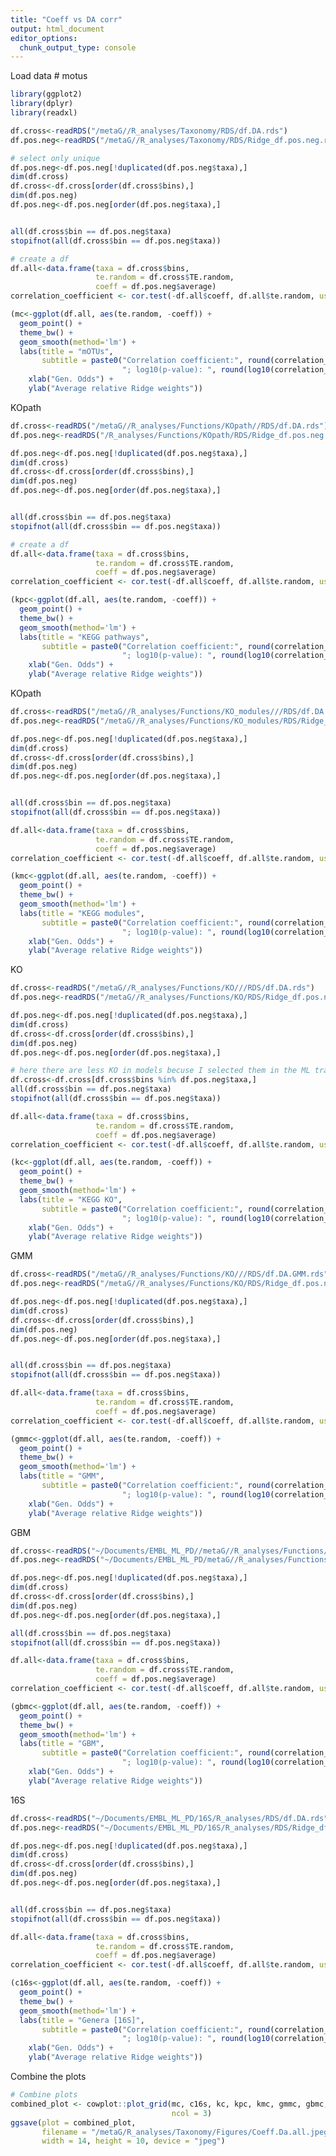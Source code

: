 ```yaml
---
title: "Coeff vs DA corr"
output: html_document
editor_options: 
  chunk_output_type: console
---
```

Load data
# motus
```r
library(ggplot2)
library(dplyr)
library(readxl)

df.cross<-readRDS("/metaG//R_analyses/Taxonomy/RDS/df.DA.rds")
df.pos.neg<-readRDS("/metaG//R_analyses/Taxonomy/RDS/Ridge_df.pos.neg.rds")

# select only unique
df.pos.neg<-df.pos.neg[!duplicated(df.pos.neg$taxa),]
dim(df.cross)
df.cross<-df.cross[order(df.cross$bins),]
dim(df.pos.neg)
df.pos.neg<-df.pos.neg[order(df.pos.neg$taxa),]


all(df.cross$bin == df.pos.neg$taxa)
stopifnot(all(df.cross$bin == df.pos.neg$taxa))

# create a df
df.all<-data.frame(taxa = df.cross$bins,
                   te.random = df.cross$TE.random,
                   coeff = df.pos.neg$average)
correlation_coefficient <- cor.test(-df.all$coeff, df.all$te.random, use = "all.obs")

(mc<-ggplot(df.all, aes(te.random, -coeff)) +
  geom_point() +
  theme_bw() +
  geom_smooth(method='lm') +
  labs(title = "mOTUs",
       subtitle = paste0("Correlation coefficient:", round(correlation_coefficient$estimate, 2), 
                         "; log10(p-value): ", round(log10(correlation_coefficient$p.value), 2))) +
    xlab("Gen. Odds") +
    ylab("Average relative Ridge weights"))
```

KOpath
```r

df.cross<-readRDS("/metaG//R_analyses/Functions/KOpath//RDS/df.DA.rds")
df.pos.neg<-readRDS("/R_analyses/Functions/KOpath/RDS/Ridge_df.pos.neg.rds")

df.pos.neg<-df.pos.neg[!duplicated(df.pos.neg$taxa),]
dim(df.cross)
df.cross<-df.cross[order(df.cross$bins),]
dim(df.pos.neg)
df.pos.neg<-df.pos.neg[order(df.pos.neg$taxa),]


all(df.cross$bin == df.pos.neg$taxa)
stopifnot(all(df.cross$bin == df.pos.neg$taxa))

# create a df
df.all<-data.frame(taxa = df.cross$bins,
                   te.random = df.cross$TE.random,
                   coeff = df.pos.neg$average)
correlation_coefficient <- cor.test(-df.all$coeff, df.all$te.random, use = "all.obs")

(kpc<-ggplot(df.all, aes(te.random, -coeff)) +
  geom_point() +
  theme_bw() +
  geom_smooth(method='lm') +
  labs(title = "KEGG pathways",
       subtitle = paste0("Correlation coefficient:", round(correlation_coefficient$estimate, 2), 
                         "; log10(p-value): ", round(log10(correlation_coefficient$p.value), 2))) +
    xlab("Gen. Odds") +
    ylab("Average relative Ridge weights"))
```

KOpath
```r
df.cross<-readRDS("/metaG//R_analyses/Functions/KO_modules///RDS/df.DA.rds")
df.pos.neg<-readRDS("/metaG//R_analyses/Functions/KO_modules/RDS/Ridge_df.pos.neg.rds")

df.pos.neg<-df.pos.neg[!duplicated(df.pos.neg$taxa),]
dim(df.cross)
df.cross<-df.cross[order(df.cross$bins),]
dim(df.pos.neg)
df.pos.neg<-df.pos.neg[order(df.pos.neg$taxa),]


all(df.cross$bin == df.pos.neg$taxa)
stopifnot(all(df.cross$bin == df.pos.neg$taxa))

df.all<-data.frame(taxa = df.cross$bins,
                   te.random = df.cross$TE.random,
                   coeff = df.pos.neg$average)
correlation_coefficient <- cor.test(-df.all$coeff, df.all$te.random, use = "all.obs")

(kmc<-ggplot(df.all, aes(te.random, -coeff)) +
  geom_point() +
  theme_bw() +
  geom_smooth(method='lm') +
  labs(title = "KEGG modules",
       subtitle = paste0("Correlation coefficient:", round(correlation_coefficient$estimate, 2), 
                         "; log10(p-value): ", round(log10(correlation_coefficient$p.value), 2))) +
    xlab("Gen. Odds") +
    ylab("Average relative Ridge weights"))
```

KO
```r
df.cross<-readRDS("/metaG//R_analyses/Functions/KO///RDS/df.DA.rds")
df.pos.neg<-readRDS("/metaG//R_analyses/Functions/KO/RDS/Ridge_df.pos.neg.rds")

df.pos.neg<-df.pos.neg[!duplicated(df.pos.neg$taxa),]
dim(df.cross)
df.cross<-df.cross[order(df.cross$bins),]
dim(df.pos.neg)
df.pos.neg<-df.pos.neg[order(df.pos.neg$taxa),]

# here there are less KO in models becuse I selected them in the ML training. I need to subset
df.cross<-df.cross[df.cross$bins %in% df.pos.neg$taxa,]
all(df.cross$bin == df.pos.neg$taxa)
stopifnot(all(df.cross$bin == df.pos.neg$taxa))

df.all<-data.frame(taxa = df.cross$bins,
                   te.random = df.cross$TE.random,
                   coeff = df.pos.neg$average)
correlation_coefficient <- cor.test(-df.all$coeff, df.all$te.random, use = "all.obs")

(kc<-ggplot(df.all, aes(te.random, -coeff)) +
  geom_point() +
  theme_bw() +
  geom_smooth(method='lm') +
  labs(title = "KEGG KO",
       subtitle = paste0("Correlation coefficient:", round(correlation_coefficient$estimate, 2), 
                         "; log10(p-value): ", round(log10(correlation_coefficient$p.value), 2))) +
    xlab("Gen. Odds") +
    ylab("Average relative Ridge weights"))
```

GMM
```r
df.cross<-readRDS("/metaG//R_analyses/Functions/KO///RDS/df.DA.GMM.rds")
df.pos.neg<-readRDS("/metaG//R_analyses/Functions/KO/RDS/Ridge_df.pos.neg.GMM.rds")

df.pos.neg<-df.pos.neg[!duplicated(df.pos.neg$taxa),]
dim(df.cross)
df.cross<-df.cross[order(df.cross$bins),]
dim(df.pos.neg)
df.pos.neg<-df.pos.neg[order(df.pos.neg$taxa),]


all(df.cross$bin == df.pos.neg$taxa)
stopifnot(all(df.cross$bin == df.pos.neg$taxa))

df.all<-data.frame(taxa = df.cross$bins,
                   te.random = df.cross$TE.random,
                   coeff = df.pos.neg$average)
correlation_coefficient <- cor.test(-df.all$coeff, df.all$te.random, use = "all.obs")

(gmmc<-ggplot(df.all, aes(te.random, -coeff)) +
  geom_point() +
  theme_bw() +
  geom_smooth(method='lm') +
  labs(title = "GMM",
       subtitle = paste0("Correlation coefficient:", round(correlation_coefficient$estimate, 2), 
                         "; log10(p-value): ", round(log10(correlation_coefficient$p.value), 2))) +
    xlab("Gen. Odds") +
    ylab("Average relative Ridge weights"))
```

GBM
```r
df.cross<-readRDS("~/Documents/EMBL_ML_PD//metaG//R_analyses/Functions/KO///RDS/df.DA.GBM.rds")
df.pos.neg<-readRDS("~/Documents/EMBL_ML_PD/metaG//R_analyses/Functions/KO/RDS/Ridge_df.pos.neg.GBM.rds")

df.pos.neg<-df.pos.neg[!duplicated(df.pos.neg$taxa),]
dim(df.cross)
df.cross<-df.cross[order(df.cross$bins),]
dim(df.pos.neg)
df.pos.neg<-df.pos.neg[order(df.pos.neg$taxa),]

all(df.cross$bin == df.pos.neg$taxa)
stopifnot(all(df.cross$bin == df.pos.neg$taxa))

df.all<-data.frame(taxa = df.cross$bins,
                   te.random = df.cross$TE.random,
                   coeff = df.pos.neg$average)
correlation_coefficient <- cor.test(-df.all$coeff, df.all$te.random, use = "all.obs")

(gbmc<-ggplot(df.all, aes(te.random, -coeff)) +
  geom_point() +
  theme_bw() +
  geom_smooth(method='lm') +
  labs(title = "GBM",
       subtitle = paste0("Correlation coefficient:", round(correlation_coefficient$estimate, 2), 
                         "; log10(p-value): ", round(log10(correlation_coefficient$p.value), 2))) +
    xlab("Gen. Odds") +
    ylab("Average relative Ridge weights"))
```

16S
```r
df.cross<-readRDS("~/Documents/EMBL_ML_PD/16S/R_analyses/RDS/df.DA.rds")
df.pos.neg<-readRDS("~/Documents/EMBL_ML_PD/16S/R_analyses/RDS/Ridge_df.pos.neg.rds")

df.pos.neg<-df.pos.neg[!duplicated(df.pos.neg$taxa),]
dim(df.cross)
df.cross<-df.cross[order(df.cross$bins),]
dim(df.pos.neg)
df.pos.neg<-df.pos.neg[order(df.pos.neg$taxa),]


all(df.cross$bin == df.pos.neg$taxa)
stopifnot(all(df.cross$bin == df.pos.neg$taxa))

df.all<-data.frame(taxa = df.cross$bins,
                   te.random = df.cross$TE.random,
                   coeff = df.pos.neg$average)
correlation_coefficient <- cor.test(-df.all$coeff, df.all$te.random, use = "all.obs")

(c16s<-ggplot(df.all, aes(te.random, -coeff)) +
  geom_point() +
  theme_bw() +
  geom_smooth(method='lm') +
  labs(title = "Genera [16S]",
       subtitle = paste0("Correlation coefficient:", round(correlation_coefficient$estimate, 2), 
                         "; log10(p-value): ", round(log10(correlation_coefficient$p.value), 2))) +
    xlab("Gen. Odds") +
    ylab("Average relative Ridge weights"))
```

Combine the plots
```r
# Combine plots
combined_plot <- cowplot::plot_grid(mc, c16s, kc, kpc, kmc, gmmc, gbmc,
                                    ncol = 3)
ggsave(plot = combined_plot, 
       filename = "/metaG/R_analyses/Taxonomy/Figures/Coeff.Da.all.jpeg", 
       width = 14, height = 10, device = "jpeg")
```
